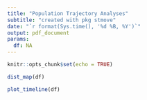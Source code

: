 ```yaml
---
title: "Population Trajectory Analyses"
subtitle: "created with pkg stmove" 
date: "`r format(Sys.time(), '%d %B, %Y')`"
output: pdf_document
params:
  df: NA
---
```


```r
knitr::opts_chunk$set(echo = TRUE)
```

```r
dist_map(df)

plot_timeline(df)
```
